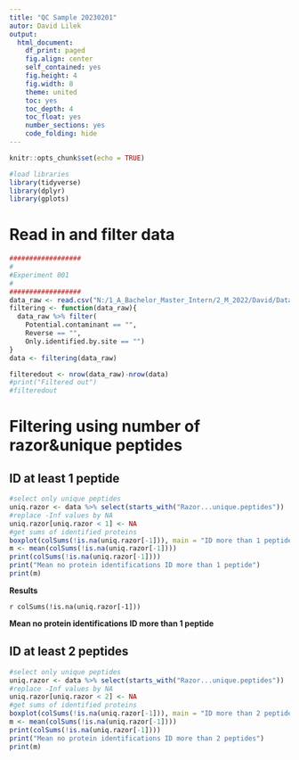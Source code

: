 ```yaml
---
title: "QC Sample 20230201"
autor: David Lilek
output:
  html_document:
    df_print: paged
    fig.align: center
    self_contained: yes
    fig.height: 4
    fig.width: 8
    theme: united
    toc: yes
    toc_depth: 4
    toc_float: yes
    number_sections: yes
    code_folding: hide
---
```


```r
knitr::opts_chunk$set(echo = TRUE)
```

```r
#load libraries
library(tidyverse)
library(dplyr)
library(gplots)
```

# Read in and filter data

```r
##################
#
#Experiment 001
#
##################
data_raw <- read.csv("N:/1_A_Bachelor_Master_Intern/2_M_2022/David/Data/27_20230201_FH/proteinGroups_QC.txt", dec=".", sep="\t")
filtering <- function(data_raw){
  data_raw %>% filter( 
    Potential.contaminant == "",
    Reverse == "",
    Only.identified.by.site == "")
}
data <- filtering(data_raw) 

filteredout <- nrow(data_raw)-nrow(data)
#print("Filtered out")
#filteredout
```

# Filtering using number of razor&unique peptides

## ID at least 1 peptide

```r
#select only unique peptides
uniq.razor <- data %>% select(starts_with("Razor...unique.peptides"))
#replace -Inf values by NA
uniq.razor[uniq.razor < 1] <- NA
#get sums of identified proteins
boxplot(colSums(!is.na(uniq.razor[-1])), main = "ID more than 1 peptide")
m <- mean(colSums(!is.na(uniq.razor[-1])))
print(colSums(!is.na(uniq.razor[-1])))
print("Mean no protein identifications ID more than 1 peptide")
print(m)
```

**Results**

`r colSums(!is.na(uniq.razor[-1]))`

**Mean no protein identifications ID more than 1 peptide**


## ID at least 2 peptides 

```r
#select only unique peptides
uniq.razor <- data %>% select(starts_with("Razor...unique.peptides"))
#replace -Inf values by NA
uniq.razor[uniq.razor < 2] <- NA
#get sums of identified proteins
boxplot(colSums(!is.na(uniq.razor[-1])), main = "ID more than 2 peptides")
m <- mean(colSums(!is.na(uniq.razor[-1])))
print(colSums(!is.na(uniq.razor[-1])))
print("Mean no protein identifications ID more than 2 peptides")
print(m)
```

